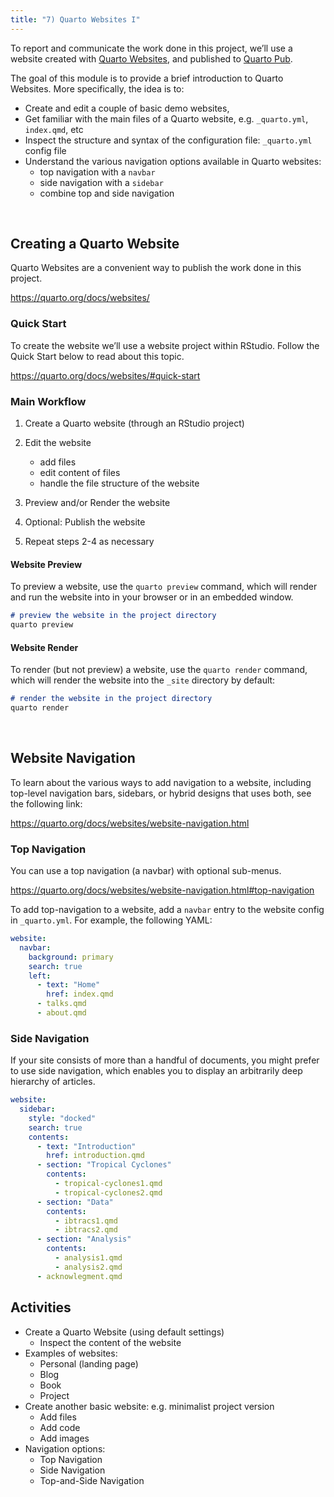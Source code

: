 ```yaml
---
title: "7) Quarto Websites I"
---
```


To report and communicate the work done in this project, we'll use a website created with <a href="https://quarto.org/docs/websites/" target="_blank">Quarto Websites</a>, and published to <a href="https://quartopub.com/" target="_blank">Quarto Pub</a>.

The goal of this module is to provide a brief introduction to Quarto Websites. More specifically, the idea is to:

- Create and edit a couple of basic demo websites, 
- Get familiar with the main files of a Quarto website, e.g. `_quarto.yml`, `index.qmd`, etc
- Inspect the structure and syntax of the configuration file: `_quarto.yml` config file
- Understand the various navigation options available in Quarto websites:
    + top navigation with a `navbar`
    + side navigation with a `sidebar`
    + combine top and side navigation


\


## Creating a Quarto Website

Quarto Websites are a convenient way to publish the work done in this project.

<https://quarto.org/docs/websites/>


### Quick Start

To create the website we'll use a website project within RStudio. Follow the
Quick Start below to read about this topic.

<https://quarto.org/docs/websites/#quick-start>


### Main Workflow

1) Create a Quarto website (through an RStudio project)

2) Edit the website

    - add files
    - edit content of files
    - handle the file structure of the website

3) Preview and/or Render the website

4) Optional: Publish the website

5) Repeat steps 2-4 as necessary


#### Website Preview

To preview a website, use the `quarto preview` command, which 
will render and run the website into in your browser or in an embedded window.

```.markdown
# preview the website in the project directory
quarto preview
```



#### Website Render

To render (but not preview) a website, use the `quarto render` command, which 
will render the website into the `_site` directory by default:

```.markdown
# render the website in the project directory
quarto render
```


\


## Website Navigation

To learn about the various ways to add navigation to a website, including top-level navigation bars, sidebars, or hybrid designs that uses both, see the following link:

<https://quarto.org/docs/websites/website-navigation.html>


### Top Navigation

You can use a top navigation (a navbar) with optional sub-menus.

<https://quarto.org/docs/websites/website-navigation.html#top-navigation>

To add top-navigation to a website, add a `navbar` entry to the website config in 
`_quarto.yml`. For example, the following YAML:

```yaml
website:
  navbar:
    background: primary
    search: true
    left:
      - text: "Home"
        href: index.qmd
      - talks.qmd
      - about.qmd 
```


### Side Navigation

If your site consists of more than a handful of documents, you might prefer to use side navigation, which enables you to display an arbitrarily deep hierarchy of articles.

```yaml
website:
  sidebar:
    style: "docked"
    search: true
    contents:
      - text: "Introduction"
        href: introduction.qmd
      - section: "Tropical Cyclones"
        contents:
          - tropical-cyclones1.qmd
          - tropical-cyclones2.qmd
      - section: "Data"
        contents:
          - ibtracs1.qmd
          - ibtracs2.qmd
      - section: "Analysis"
        contents:
          - analysis1.qmd
          - analysis2.qmd
      - acknowlegment.qmd
```


## Activities

- Create a Quarto Website (using default settings)
    + Inspect the content of the website
- Examples of websites:
    + Personal (landing page)
    + Blog
    + Book
    + Project
- Create another basic website: e.g. minimalist project version
    + Add files
    + Add code
    + Add images
- Navigation options:
    + Top Navigation
    + Side Navigation
    + Top-and-Side Navigation


